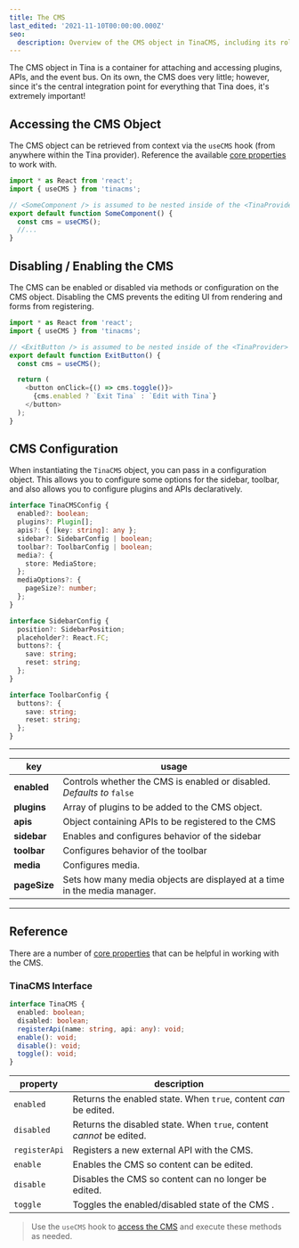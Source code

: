 ```yaml
---
title: The CMS
last_edited: '2021-11-10T00:00:00.000Z'
seo:
  description: Overview of the CMS object in TinaCMS, including its role in managing plugins, APIs, and the event bus.
---
```


The CMS object in Tina is a container for attaching and accessing plugins, APIs, and the event bus. On its own, the CMS does very little; however, since it's the central integration point for everything that Tina does, it's extremely important!

## Accessing the CMS Object

The CMS object can be retrieved from context via the `useCMS` hook (from anywhere within the Tina provider). Reference the available [core properties](/docs/cms#reference) to work with.

```javascript
import * as React from 'react';
import { useCMS } from 'tinacms';

// <SomeComponent /> is assumed to be nested inside of the <TinaProvider> context
export default function SomeComponent() {
  const cms = useCMS();
  //...
}
```

## Disabling / Enabling the CMS

The CMS can be enabled or disabled via methods or configuration on the CMS object. Disabling the CMS prevents the editing UI from rendering and forms from registering.

```js
import * as React from 'react';
import { useCMS } from 'tinacms';

// <ExitButton /> is assumed to be nested inside of the <TinaProvider> context
export default function ExitButton() {
  const cms = useCMS();

  return (
    <button onClick={() => cms.toggle()}>
      {cms.enabled ? `Exit Tina` : `Edit with Tina`}
    </button>
  );
}
```

## CMS Configuration

When instantiating the `TinaCMS` object, you can pass in a configuration object. This allows you to configure some options for the sidebar, toolbar, and also allows you to configure plugins and APIs declaratively.

```typescript
interface TinaCMSConfig {
  enabled?: boolean;
  plugins?: Plugin[];
  apis?: { [key: string]: any };
  sidebar?: SidebarConfig | boolean;
  toolbar?: ToolbarConfig | boolean;
  media?: {
    store: MediaStore;
  };
  mediaOptions?: {
    pageSize?: number;
  };
}

interface SidebarConfig {
  position?: SidebarPosition;
  placeholder?: React.FC;
  buttons?: {
    save: string;
    reset: string;
  };
}

interface ToolbarConfig {
  buttons?: {
    save: string;
    reset: string;
  };
}
```

---

| key          | usage                                                                     |
| ------------ | ------------------------------------------------------------------------- |
| **enabled**  | Controls whether the CMS is enabled or disabled. _Defaults to_ `false`    |
| **plugins**  | Array of plugins to be added to the CMS object.                           |
| **apis**     | Object containing APIs to be registered to the CMS                        |
| **sidebar**  | Enables and configures behavior of the sidebar                            |
| **toolbar**  | Configures behavior of the toolbar                                        |
| **media**    | Configures media.                                                         |
| **pageSize** | Sets how many media objects are displayed at a time in the media manager. |

---

## Reference

There are a number of [core properties](https://github.com/tinacms/tinacms/blob/master/packages/%40tinacms/core/src/cms.ts) that can be helpful in working with the CMS.

### TinaCMS Interface

```ts
interface TinaCMS {
  enabled: boolean;
  disabled: boolean;
  registerApi(name: string, api: any): void;
  enable(): void;
  disable(): void;
  toggle(): void;
}
```

| property      | description                                                          |
| ------------- | -------------------------------------------------------------------- |
| `enabled`     | Returns the enabled state. When `true`, content _can_ be edited.     |
| `disabled`    | Returns the disabled state. When `true`, content _cannot_ be edited. |
| `registerApi` | Registers a new external API with the CMS.                           |
| `enable`      | Enables the CMS so content can be edited.                            |
| `disable`     | Disables the CMS so content can no longer be edited.                 |
| `toggle`      | Toggles the enabled/disabled state of the CMS .                      |

> Use the `useCMS` hook to [access the CMS](/docs/reference/toolkit/cms#accessing-the-cms-object) and execute these methods as needed.
